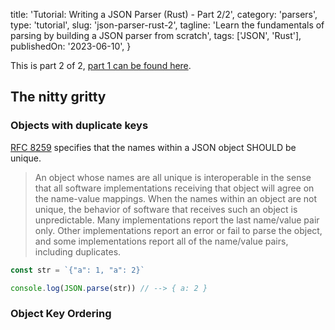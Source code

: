   title: 'Tutorial: Writing a JSON Parser (Rust) - Part 2/2',
  category: 'parsers',
  type: 'tutorial',
  slug: 'json-parser-rust-2',
  tagline: 'Learn the fundamentals of parsing by building a JSON parser from scratch',
  tags: ['JSON', 'Rust'],
  publishedOn: '2023-06-10',
}


<EmphasisBox>

This is part 2 of 2, [part 1 can be found here](./json-parser-rust-1).

</EmphasisBox>

## The nitty gritty

### Objects with duplicate keys

[RFC 8259](https://datatracker.ietf.org/doc/html/rfc8259) specifies that the names within a JSON object SHOULD be unique.

> An object whose names are all unique is interoperable in the sense that all software implementations receiving that object will agree on the name-value mappings. When the names within an object are not unique, the behavior of software that receives such an object is unpredictable.
> Many implementations report the last name/value pair only. Other implementations report an error or fail to parse the object, and some implementations report all of the name/value pairs, including duplicates.

```javascript
const str = `{"a": 1, "a": 2}`

console.log(JSON.parse(str)) // --> { a: 2 }
```

### Object Key Ordering